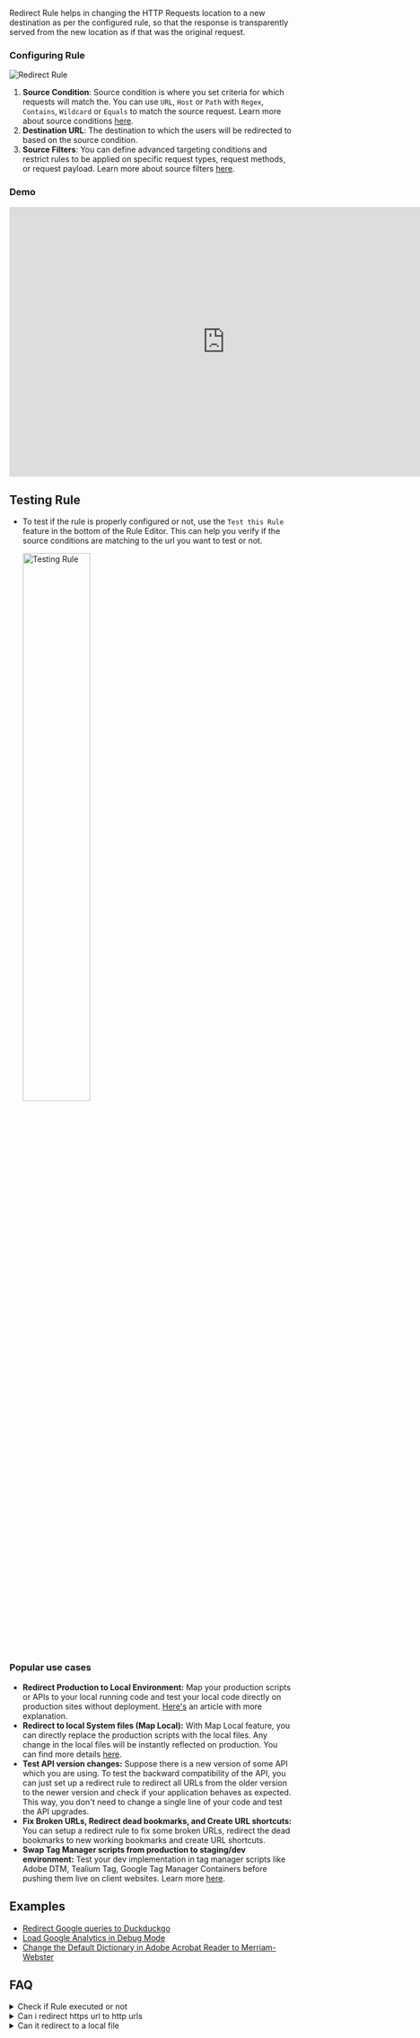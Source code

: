 Redirect Rule helps in changing the HTTP Requests location to a new destination as per the configured rule, so that the response is transparently served from the new location as if that was the original request.

### Configuring Rule

<img src="/img/docs/annotated-redirect-rule.png" alt="Redirect Rule" />

1. **Source Condition**: Source condition is where you set criteria for which requests will match the. You can use `URL`, `Host` or `Path` with `Regex`, `Contains`, `Wildcard` or `Equals` to match the source request. Learn more about source conditions [here](/guides/source-condition).
2. **Destination URL**: The destination to which the users will be redirected to based on the source condition.
3. **Source Filters**: You can define advanced targeting conditions and restrict rules to be applied on specific request types, request methods, or request payload. Learn more about source filters [here](../features/advance-targeting).

### Demo

<center>
  <iframe
    width="768"
    height="480"
    src="https://www.youtube.com/embed/lOt1kGKTq-w"
    title="YouTube video player"
    frameborder="0"
    allow="accelerometer; autoplay; clipboard-write; encrypted-media; gyroscope; picture-in-picture; web-share"
    allowfullscreen
  ></iframe>
</center>

## Testing Rule

- To test if the rule is properly configured or not, use the `Test this Rule` feature in the bottom of the Rule Editor. This can help you verify if the source conditions are matching to the url you want to test or not.

  <img
    src="/img/docs/http-modifications/testing-rule.png"
    alt="Testing Rule"
    width="50%"
  />

### Popular use cases

- **Redirect Production to Local Environment:** Map your production scripts or APIs to your local running code and test your local code directly on production sites without deployment. [Here's](https://requestly.io/blog/how-to-load-local-js-files-on-live-production-sites) an article with more explanation.
- **Redirect to local System files (Map Local):** With Map Local feature, you can directly replace the production scripts with the local files. Any change in the local files will be instantly reflected on production. You can find more details [here](../../../desktop-app/mac/features/map-local).
- **Test API version changes:** Suppose there is a new version of some API which you are using. To test the backward compatibility of the API, you can just set up a redirect rule to redirect all URLs from the older version to the newer version and check if your application behaves as expected. This way, you don't need to change a single line of your code and test the API upgrades.
- **Fix Broken URLs, Redirect dead bookmarks, and Create URL shortcuts:** You can setup a redirect rule to fix some broken URLs, redirect the dead bookmarks to new working bookmarks and create URL shortcuts.
- **Swap Tag Manager scripts from production to staging/dev environment:** Test your dev implementation in tag manager scripts like Adobe DTM, Tealium Tag, Google Tag Manager Containers before pushing them live on client websites. Learn more [here](https://requestly.io/blog/replace-adobe-launch-production-script-with-development-script).

## Examples

- [Redirect Google queries to Duckduckgo](https://app.requestly.io/rules#sharedList/1679464393107-Google-to-DuckDuckGo)
- [Load Google Analytics in Debug Mode](https://app.requestly.io/shared-lists/viewer/1643984301107-Load-Google-Analytics-in-Debug-Mode?template=true)
- [Change the Default Dictionary in Adobe Acrobat Reader to Merriam-Webster](https://app.requestly.io/rules#sharedList/1679464587448-Change-the-Default-Dictionary-in-Adobe-Acrobat-Reader-to-Merriam-Webster)

## FAQ

<details>
  <summary>Check if Rule executed or not</summary>
  <div>
    Use <a href="/guides/know-if-rule-executed-on-page">this</a> guide to check
    if the rule executed or not
  </div>
</details>
<details>
  <summary>Can i redirect https url to http urls</summary>
  <div>
    Yes, Redirect Rule supports redirecting from https to http and vice-versa
  </div>
</details>
<details>
  <summary>Can it redirect to a local file</summary>
  <div>
    Right now this is not possible in Browser Extension. But you can use our{" "}
    <a href="../../../desktop-app/mac/features/map-local">desktop app</a> to
    redirect to a local file (Map Local)
  </div>
</details>
